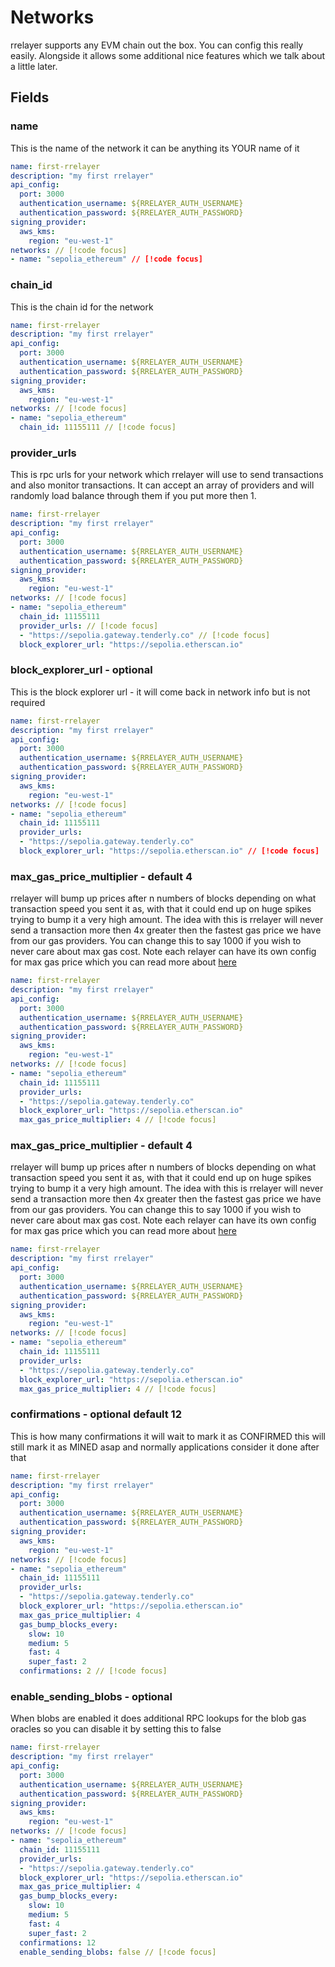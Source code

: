 # Networks

rrelayer supports any EVM chain out the box. You can config this really easily. Alongside it allows some additional nice features
which we talk about a little later.

## Fields

### name

This is the name of the network it can be anything its YOUR name of it

```yaml [rrelayer.yaml]
name: first-rrelayer
description: "my first rrelayer"
api_config:
  port: 3000
  authentication_username: ${RRELAYER_AUTH_USERNAME}
  authentication_password: ${RRELAYER_AUTH_PASSWORD}
signing_provider:
  aws_kms:
    region: "eu-west-1"
networks: // [!code focus]
- name: "sepolia_ethereum" // [!code focus]
```

### chain_id

This is the chain id for the network

```yaml [rrelayer.yaml]
name: first-rrelayer
description: "my first rrelayer"
api_config:
  port: 3000
  authentication_username: ${RRELAYER_AUTH_USERNAME}
  authentication_password: ${RRELAYER_AUTH_PASSWORD}
signing_provider:
  aws_kms:
    region: "eu-west-1"
networks: // [!code focus]
- name: "sepolia_ethereum"
  chain_id: 11155111 // [!code focus]
```

### provider_urls

This is rpc urls for your network which rrelayer will use to send transactions and also monitor transactions.
It can accept an array of providers and will randomly load balance through them if you put more then 1.

```yaml [rrelayer.yaml]
name: first-rrelayer
description: "my first rrelayer"
api_config:
  port: 3000
  authentication_username: ${RRELAYER_AUTH_USERNAME}
  authentication_password: ${RRELAYER_AUTH_PASSWORD}
signing_provider:
  aws_kms:
    region: "eu-west-1"
networks: // [!code focus]
- name: "sepolia_ethereum"
  chain_id: 11155111
  provider_urls: // [!code focus]
  - "https://sepolia.gateway.tenderly.co" // [!code focus]
  block_explorer_url: "https://sepolia.etherscan.io"
```

### block_explorer_url - optional

This is the block explorer url - it will come back in network info but is not required

```yaml [rrelayer.yaml]
name: first-rrelayer
description: "my first rrelayer"
api_config:
  port: 3000
  authentication_username: ${RRELAYER_AUTH_USERNAME}
  authentication_password: ${RRELAYER_AUTH_PASSWORD}
signing_provider:
  aws_kms:
    region: "eu-west-1"
networks: // [!code focus]
- name: "sepolia_ethereum"
  chain_id: 11155111
  provider_urls:
  - "https://sepolia.gateway.tenderly.co"
  block_explorer_url: "https://sepolia.etherscan.io" // [!code focus]
```

### max_gas_price_multiplier - default 4

rrelayer will bump up prices after n numbers of blocks depending on what transaction speed you sent it as,
with that it could end up on huge spikes trying to bump it a very high amount. The idea with this is rrelayer
will never send a transaction more then 4x greater then the fastest gas price we have from our gas providers.
You can change this to say 1000 if you wish to never care about max gas cost. Note each relayer can have its own
config for max gas price which you can read more about [here](/integration/sdk/relayers/node#update-max-gas-price)

```yaml [rrelayer.yaml]
name: first-rrelayer
description: "my first rrelayer"
api_config:
  port: 3000
  authentication_username: ${RRELAYER_AUTH_USERNAME}
  authentication_password: ${RRELAYER_AUTH_PASSWORD}
signing_provider:
  aws_kms:
    region: "eu-west-1"
networks: // [!code focus]
- name: "sepolia_ethereum"
  chain_id: 11155111
  provider_urls:
  - "https://sepolia.gateway.tenderly.co"
  block_explorer_url: "https://sepolia.etherscan.io"
  max_gas_price_multiplier: 4 // [!code focus]
```

### max_gas_price_multiplier - default 4

rrelayer will bump up prices after n numbers of blocks depending on what transaction speed you sent it as,
with that it could end up on huge spikes trying to bump it a very high amount. The idea with this is rrelayer
will never send a transaction more then 4x greater then the fastest gas price we have from our gas providers.
You can change this to say 1000 if you wish to never care about max gas cost. Note each relayer can have its own
config for max gas price which you can read more about [here](/integration/sdk/relayers/node#update-max-gas-price)

```yaml [rrelayer.yaml]
name: first-rrelayer
description: "my first rrelayer"
api_config:
  port: 3000
  authentication_username: ${RRELAYER_AUTH_USERNAME}
  authentication_password: ${RRELAYER_AUTH_PASSWORD}
signing_provider:
  aws_kms:
    region: "eu-west-1"
networks: // [!code focus]
- name: "sepolia_ethereum"
  chain_id: 11155111
  provider_urls:
  - "https://sepolia.gateway.tenderly.co"
  block_explorer_url: "https://sepolia.etherscan.io"
  max_gas_price_multiplier: 4 // [!code focus]
```

### confirmations - optional default 12

This is how many confirmations it will wait to mark it as CONFIRMED this will still mark it as MINED asap and normally
applications consider it done after that

```yaml [rrelayer.yaml]
name: first-rrelayer
description: "my first rrelayer"
api_config:
  port: 3000
  authentication_username: ${RRELAYER_AUTH_USERNAME}
  authentication_password: ${RRELAYER_AUTH_PASSWORD}
signing_provider:
  aws_kms:
    region: "eu-west-1"
networks: // [!code focus]
- name: "sepolia_ethereum"
  chain_id: 11155111
  provider_urls:
  - "https://sepolia.gateway.tenderly.co"
  block_explorer_url: "https://sepolia.etherscan.io"
  max_gas_price_multiplier: 4
  gas_bump_blocks_every:
    slow: 10
    medium: 5
    fast: 4
    super_fast: 2
  confirmations: 2 // [!code focus]
```

### enable_sending_blobs - optional

When blobs are enabled it does additional RPC lookups for the blob gas oracles so you can disable it by setting this to false

```yaml [rrelayer.yaml]
name: first-rrelayer
description: "my first rrelayer"
api_config:
  port: 3000
  authentication_username: ${RRELAYER_AUTH_USERNAME}
  authentication_password: ${RRELAYER_AUTH_PASSWORD}
signing_provider:
  aws_kms:
    region: "eu-west-1"
networks: // [!code focus]
- name: "sepolia_ethereum"
  chain_id: 11155111
  provider_urls:
  - "https://sepolia.gateway.tenderly.co"
  block_explorer_url: "https://sepolia.etherscan.io"
  max_gas_price_multiplier: 4
  gas_bump_blocks_every:
    slow: 10
    medium: 5
    fast: 4
    super_fast: 2
  confirmations: 12
  enable_sending_blobs: false // [!code focus]
```
